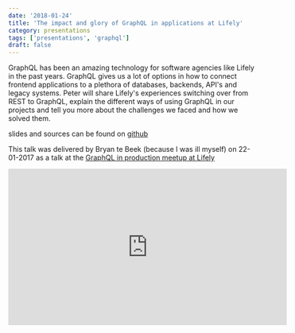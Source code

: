 ```yaml
---
date: '2018-01-24'
title: 'The impact and glory of GraphQL in applications at Lifely'
category: presentations
tags: ['presentations', 'graphql']
draft: false
---
```


GraphQL has been an amazing technology for software agencies like Lifely in the past years. GraphQL gives us a lot of options in how to connect frontend applications to a plethora of databases, backends, API's and legacy systems. Peter will share Lifely's experiences switching over from REST to GraphQL, explain the different ways of using GraphQL in our projects and tell you more about the challenges we faced and how we solved them.

slides and sources can be found on [github](http://peterpeerdeman.github.io/the-impact-and-glory-of-graphql-in-applications-at-lifely)

This talk was delivered by Bryan te Beek (because I was ill myself) on 22-01-2017 as a talk at the [GraphQL in production meetup at Lifely](https://www.meetup.com/Bynder-JS-Guild/events/245146188/)

<iframe width="560" height="315" src="https://www.youtube.com/embed/hCKR0MgG618" frameborder="0" allow="autoplay; encrypted-media" allowfullscreen></iframe>
